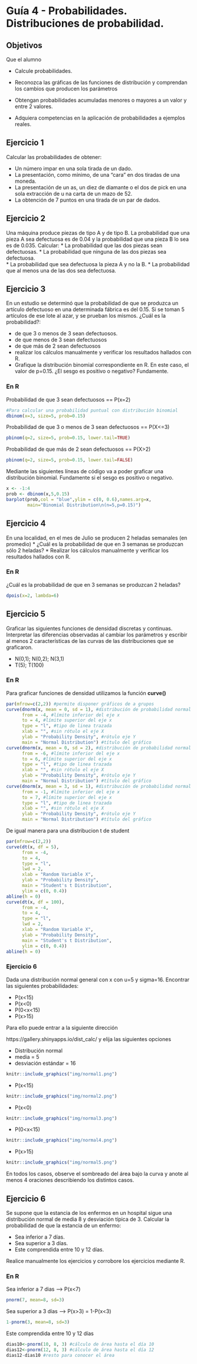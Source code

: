 # Guía 4 - Probabilidades. Distribuciones de probabilidad. 

## Objetivos

Que el alumno 

* Calcule probabilidades.

* Reconozca las gráficas de las funciones de distribución y comprendan los cambios que producen los parámetros

* Obtengan probabilidades acumuladas menores o mayores a un valor y entre 2 valores.

* Adquiera competencias en la aplicación de probabilidades a ejemplos reales.




## Ejercicio 1

Calcular las probabilidades de obtener:

* Un número impar en una sola tirada de un dado. 
* La presentación, como mínimo, de una "cara" en dos tiradas de una moneda. 
* La presentación de un as, un diez de diamante o el dos de pick en una sola extracción de u na carta de un mazo de 52. 
* La obtención de 7 puntos en una tirada de un par de dados. 


## Ejercicio 2

Una máquina produce piezas de tipo A y de tipo B. La probabilidad que una pieza A sea defectuosa es de 0.04 y la probabilidad que una pieza B lo sea es de 0.035.
Calcular:
* La probabilidad que las dos piezas sean defectuosas. 
* La probabilidad que ninguna de las dos piezas sea defectuosa.  
* La probabilidad que sea defectuosa la pieza A y no la B.
* La probabilidad que al menos una de las dos sea defectuosa. 


## Ejercicio 3

En un estudio se determinó que la probabilidad de que se produzca un artículo defectuoso en una determinada fábrica es del 0.15. 
Si se toman 5 artículos de ese lote al azar, y se prueban  los mismos. ¿Cuál es la probabilidad?:

* de que 3 o menos de 3 sean defectuosos.
* de que menos de 3 sean defectuosos
* de que más de 2 sean defectuosos
* realizar los cálculos manualmente y verificar los resultados hallados con R.
* Grafique la distribución binomial correspondiente en R. En este caso, el valor de p=0.15. ¿El sesgo es positivo o negativo? Fundamente. 


### En R
Probabilidad de que 3 sean defectuosos == P(x=2)
```r
#Para calcular una probabilidad puntual con distribución binomial
dbinom(x=3, size=5, prob=0.15)
```

Probabilidad de que 3 o menos de 3 sean defectuosos == P(X<=3)
```r
pbinom(q=2, size=5, prob=0.15, lower.tail=TRUE)
```
Probabilidad de que más de 2 sean defectuosos == P(X>2)
```r
pbinom(q=2, size=5, prob=0.15, lower.tail=FALSE)
```

Mediante las siguientes líneas de código va a poder graficar una distribución binomial. Fundamente si el sesgo es positivo o negativo. 
```r
x <- -1:4
prob <- dbinom(x,5,0.15)
barplot(prob,col = "blue",ylim = c(0, 0.6),names.arg=x,
        main="Binomial Distribution\n(n=5,p=0.15)")
```


## Ejercicio 4

En una localidad, en el mes de Julio se producen 2 heladas semanales (en promedio)
* ¿Cuál es la probabilidad de que en 3 semanas se produzcan sólo 2 heladas?
*  Realizar los cálculos manualmente y verificar los resultados hallados con R. 


### En R
¿Cuál es la probabilidad de que en 3 semanas se produzcan 2 heladas? 
```r
dpois(x=2, lambda=6)
```



## Ejercicio 5

Graficar las siguientes funciones de densidad discretas y continuas. 
Interpretar las diferencias observadas al cambiar los parámetros y escribir al menos 2 características de las curvas de las distribuciones que se graficaron. 


* N(0,1); N(0,2); N(3,1)
* T(5); T(100)

### En R

Para graficar funciones de densidad utilizamos la función __curve()__
```r
par(mfrow=c(2,2)) #permite disponer gráficos de a grupos 
curve(dnorm(x, mean = 0, sd = 1), #distribución de probabilidad normal
      from = -4, #límite inferior del eje x
      to = 4, #límite superior del eje x
      type = "l", #tipo de linea trazada
      xlab = "", #sin rótulo el eje X
      ylab = "Probability Density", #rótulo eje Y
      main = "Normal Distribution") #título del gráfico
curve(dnorm(x, mean = 0, sd = 2), #distribución de probabilidad normal
      from = -6, #límite inferior del eje x
      to = 6, #límite superior del eje x
      type = "l", #tipo de linea trazada
      xlab = "", #sin rótulo el eje X
      ylab = "Probability Density", #rótulo eje Y
      main = "Normal Distribution") #título del gráfico
curve(dnorm(x, mean = 3, sd = 1), #distribución de probabilidad normal
      from = -1, #límite inferior del eje x
      to = 7, #límite superior del eje x
      type = "l", #tipo de linea trazada
      xlab = "", #sin rótulo el eje X
      ylab = "Probability Density", #rótulo eje Y
      main = "Normal Distribution") #título del gráfico
```


De igual manera para una distribucion t de student
```r
par(mfrow=c(2,2)) 
curve(dt(x, df = 5),
      from = -4,
      to = 4,
      type = "l",
      lwd = 2,
      xlab = "Random Variable X",
      ylab = "Probability Density",
      main = "Student's t Distribution",
      ylim = c(0, 0.4))
abline(h = 0)
curve(dt(x, df = 100),
      from = -4,
      to = 4,
      type = "l",
      lwd = 2,
      xlab = "Random Variable X",
      ylab = "Probability Density",
      main = "Student's t Distribution",
      ylim = c(0, 0.4))
abline(h = 0)
```



### Ejercicio 6
Dada una distribución normal general con x con u=5 y sigma=16. Encontrar las siguientes probabilidades:


* P(x<15)
* P(x<0)
* P(0<x<15)
* P(x>15)


Para ello puede entrar a la siguiente dirección

https://gallery.shinyapps.io/dist_calc/
y elija las siguientes opciones

* Distribución normal
* media = 5
* desviación estándar = 16


```r
knitr::include_graphics("img/normal1.png")
```

* P(x<15)

```r
knitr::include_graphics("img/normal2.png")
```


* P(x<0)

```r
knitr::include_graphics("img/normal3.png")
```

* P(0<x<15)
```r
knitr::include_graphics("img/normal4.png")
```


* P(x>15)
```r
knitr::include_graphics("img/normal5.png")
```

En todos los casos, observe el sombreado del área bajo la curva y anote al menos 4 oraciones describiendo los distintos casos.

## Ejercicio 6

Se supone que la estancia de los enfermos en un hospital sigue una distribución normal de media 8 y desviación típica de 3. Calcular la probabilidad de que la estancia de un enfermo:

* Sea inferior a 7 días. 
* Sea superior a 3 días.
* Este comprendida entre 10 y 12 días. 

Realice manualmente los ejercicios y corrobore los ejercicios mediante R. 

### En R 


Sea inferior a 7 dias  ---> P(x<7)
```r
pnorm(7, mean=8, sd=3)
```
Sea superior a 3 días ---> P(x>3) = 1-P(x<3)
```r
1-pnorm(3, mean=8, sd=3)
```
Este comprendida entre 10 y 12 días
```r
dias10<-pnorm(10, 8, 3) #cálculo de área hasta el día 10
dias12<-pnorm(12, 8, 3) #cálculo de área hasta el día 12
dias12-dias10 #resto para conocer el área
```


